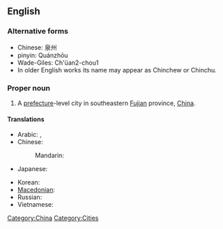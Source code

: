 ==English==
{{wikipedia}}

===Alternative forms===
* Chinese: 泉州
* pinyin: Quánzhōu
* Wade-Giles: Ch'üan2-chou1
* In older English works its name may appear as Chinchew or Chinchu.

===Proper noun===
{{en-proper-noun}}

# A [[prefecture]]-level city in southeastern [[Fujian]] province, [[China]].

====Translations====
{{trans-top|a city of China}}
* Arabic: {{t|ar|تشيوانتشو|m|tr=tshyuantshuu|sc=Arab}}, {{t|ar|تشيوانجو|m|tr=tshyuanjuu|sc=Arab}}
* Chinese:
*: Mandarin: {{t|zh|泉州|tr=Quánzhōu|sc=Hani}}
* Japanese: {{t-|ja|泉州|tr=せんしゅう, Senshū|sc=Jpan}}
{{trans-mid}}
* Korean: {{t|ko|취안저우|tr=Chwiangjeou|sc=Kore}}
* [[Macedonian]]: {{t|mk|Чиенџоу|n|tr=Číendžou|sc=Cyrl|xs=Macedonian}}
* Russian: {{t|ru|Цюаньчжоу|m|tr=Cjuan’čžóu|sc=Cyrl}} {{indeclinable}}
* Vietnamese: {{t|vi|Tuyền Châu}}
{{trans-bottom}}

[[Category:China]]
[[Category:Cities]]